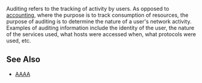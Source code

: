 Auditing refers to the tracking of activity by users.  As opposed to [[accounting]], where the purpose is to track consumption of resources, the purpose of auditing is to determine the nature of a user's network activity.  Examples of auditing information include the identity of the user, the nature of the services used, what hosts were accessed when, what protocols were used, etc.

==See Also==
* [[AAAA]]